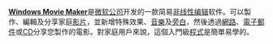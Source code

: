 '''[[Windows_Movie_Maker|Windows Movie Maker]]'''是[[微软公司|微软公司]]开发的一款简易[[非线性编辑|非线性编辑]]软件。可以製作、編輯及分享家庭[[视频|影片]]，並新增特殊效果、[[音樂|音樂]]及[[旁白|旁白]]，然後透過[[计算机网络|網路]]、[[電子郵件|電子郵件]]或[[CD|CD]]分享您製作的電影。對家庭用戶來說，這個入門級[[電腦程式|程式]]是簡單易學的。